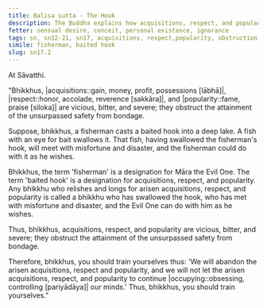 ```yaml
---
title: Balisa sutta - The Hook
description: The Buddha explains how acquisitions, respect, and popularity are vicious, bitter, and severe, obstructing the attainment of the unsurpassed safety from the bondage using a simile of a fisherman casting a baited hook.
fetter: sensual desire, conceit, personal existence, ignorance
tags: sn, sn12-21, sn17, acquisitions, respect,popularity, obstruction, fisherman, baited hook, Māra
simile: fisherman, baited hook
slug: sn17.2
---
```


At Sāvatthi.

"Bhikkhus, |acquisitions::gain, money, profit, possessions [lābhā]|, |respect::honor, accolade, reverence [sakkāra]|, and |popularity::fame, praise [siloka]| are vicious, bitter, and severe; they obstruct the attainment of the unsurpassed safety from bondage.

Suppose, bhikkhus, a fisherman casts a baited hook into a deep lake. A fish with an eye for bait swallows it. That fish, having swallowed the fisherman's hook, will meet with misfortune and disaster, and the fisherman could do with it as he wishes.

Bhikkhus, the term 'fisherman' is a designation for Māra the Evil One. The term 'baited hook' is a designation for acquisitions, respect, and popularity. Any bhikkhu who relishes and longs for arisen acquisitions, respect, and popularity is called a bhikkhu who has swallowed the hook, who has met with misfortune and disaster, and the Evil One can do with him as he wishes.

Thus, bhikkhus, acquisitions, respect, and popularity are vicious, bitter, and severe; they obstruct the attainment of the unsurpassed safety from bondage.

Therefore, bhikkhus, you should train yourselves thus: 'We will abandon the arisen acquisitions, respect and popularity, and we will not let the arisen acquisitions, respect, and popularity to continue |occupying::obsessing, controlling [pariyādāya]| our minds.' Thus, bhikkhus, you should train yourselves."